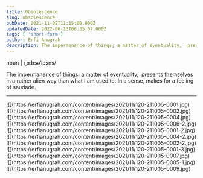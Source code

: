 ```yaml
---
title: Obsolescence
slug: obsolescence
pubDate: 2021-11-02T11:15:00.000Z
updatedDate: 2022-06-13T06:35:07.000Z
tags: [ 'short-form']
author: Erfi Anugrah
description: The impermanence of things; a matter of eventuality,  presents themselves in a rather alien way than what I am used to. In a sense, makes for a feeling of saudade.
---
```


noun | /ˌɑːbsəˈlesns/

The impermanence of things; a matter of eventuality,  presents themselves in a rather alien way than what I am used to. In a sense, makes for a feeling of saudade.

---
<div class="grid grid-cols-1 sm:grid-cols-2 md:grid-cols-3 lg:grid-cols-4 gap-4">
    <div class="col-span-1">![](https://erfianugrah.com/content/images/2021/11/120-211005-0001.jpg)</div>
    <div class="col-span-1">![](https://erfianugrah.com/content/images/2021/11/120-211005-0002.jpg)</div>
    <div class="col-span-1">![](https://erfianugrah.com/content/images/2021/11/120-211005-0004.jpg)</div>
    <div class="col-span-1">![](https://erfianugrah.com/content/images/2021/11/120-211005-0006-2.jpg)</div>
    <div class="col-span-1">![](https://erfianugrah.com/content/images/2021/11/120-211005-0001-2.jpg)</div>
    <div class="col-span-1">![](https://erfianugrah.com/content/images/2021/11/120-211005-0004-2.jpg)</div>
    <div class="col-span-1">![](https://erfianugrah.com/content/images/2021/11/120-211005-0002-2.jpg)</div>
    <div class="col-span-1">![](https://erfianugrah.com/content/images/2021/11/120-211005-0001-3.jpg)</div>
    <div class="col-span-1">![](https://erfianugrah.com/content/images/2021/11/120-211005-0007.jpg)</div>
    <div class="col-span-1">![](https://erfianugrah.com/content/images/2021/11/120-211005-0005-1.jpg)</div>
    <div class="col-span-1">![](https://erfianugrah.com/content/images/2021/11/120-211005-0009.jpg)</div>
</div>